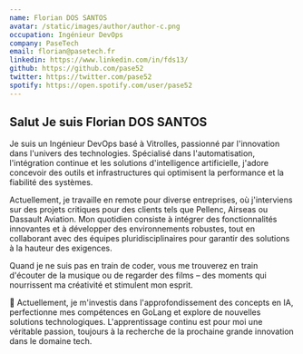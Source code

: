 ```yaml
---
name: Florian DOS SANTOS
avatar: /static/images/author/author-c.png
occupation: Ingénieur DevOps
company: PaseTech
email: florian@pasetech.fr
linkedin: https://www.linkedin.com/in/fds13/
github: https://github.com/pase52
twitter: https://twitter.com/pase52
spotify: https://open.spotify.com/user/pase52
---
```



## Salut <Twemoji emoji="waving hand" /> Je suis Florian DOS SANTOS

Je suis un Ingénieur DevOps <Twemoji emoji="laptop" /> basé à Vitrolles, passionné par l'innovation dans l'univers des technologies. Spécialisé dans l'automatisation, l'intégration continue et les solutions d'intelligence artificielle, j'adore concevoir des outils et infrastructures qui optimisent la performance et la fiabilité des systèmes.

Actuellement, je travaille en remote pour diverse entreprises, où j'interviens sur des projets critiques pour des clients tels que Pellenc, Airseas ou Dassault Aviation. Mon quotidien consiste à intégrer des fonctionnalités innovantes et à développer des environnements robustes, tout en collaborant avec des équipes pluridisciplinaires pour garantir des solutions à la hauteur des exigences.

Quand je ne suis pas en train de coder, vous me trouverez en train d'écouter de la musique <Twemoji emoji="headphones" /> ou de regarder des films <Twemoji emoji="movie" /> – des moments qui nourrissent ma créativité et stimulent mon esprit.

🤖 Actuellement, je m'investis dans l'approfondissement des concepts en IA, perfectionne mes compétences en GoLang et explore de nouvelles solutions technologiques. L'apprentissage continu est pour moi une véritable passion, toujours à la recherche de la prochaine grande innovation dans le domaine tech.
